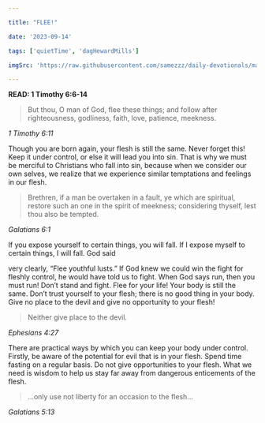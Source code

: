 ```yaml
---

title: "FLEE!"

date: '2023-09-14'

tags: ['quietTime', 'dagHewardMills']

imgSrc: 'https://raw.githubusercontent.com/samezzz/daily-devotionals/main/images/evangelist-dag.jpg'

---
```


**READ: 1 Timothy 6:6-14**

>But thou, O man of God, flee these things; and follow after righteousness, godliness, faith, love, patience, meekness.

*1 Timothy 6:11*

Though you are born again, your flesh is still the same. Never forget this! Keep it under control, or else it will lead you into sin. That is why we must be merciful to Christians who fall into sin, because when we consider our own selves, we realize that we experience similar temptations and feelings in our flesh.

>Brethren, if a man be overtaken in a fault, ye which are spiritual, restore such an one in the spirit of meekness; considering thyself, lest thou also be tempted.

*Galatians 6:1*

If you expose yourself to certain things, you will fall. If I expose myself to certain things, I will fall. God said

very clearly, “Flee youthful lusts.” If God knew we could win the fight for fleshly control, he would have told us to fight. When God says run, then you must run! Don’t stand and fight. Flee for your life! Your body is still the same. Don’t trust yourself to your flesh; there is no good thing in your body. Give no place to the devil and give no opportunity to your flesh!

>Neither give place to the devil.

*Ephesians 4:27*

There are practical ways by which you can keep your body under control. Firstly, be aware of the potential for evil that is in your flesh. Spend time fasting on a regular basis. Do not give opportunities to your flesh. What we need is wisdom to help us stay far away from dangerous enticements of the flesh.

>...only use not liberty for an occasion to the flesh...

*Galatians 5:13*
